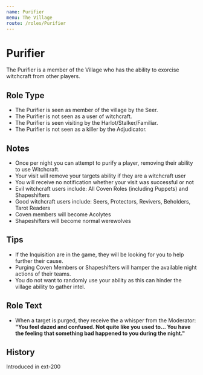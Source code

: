 ```yaml
---
name: Purifier
menu: The Village
route: /roles/Purifier
---
```



# Purifier

The Purifier is a member of the Village who has the ability to exorcise witchcraft from other players.

## Role Type

- The Purifier is seen as member of the village by the Seer.
- The Purifier is not seen as a user of witchcraft.
- The Purifier is seen visiting by the Harlot/Stalker/Familiar.
- The Purifier is not seen as a killer by the Adjudicator.

## Notes

- Once per night you can attempt to purify a player, removing their ability to use Witchcraft.
- Your visit will remove your targets ability if they are a witchcraft user
- You will receive no notification whether your visit was successful or not
- Evil witchcraft users include: All Coven Roles (including Puppets) and Shapeshifters
- Good witchcraft users include: Seers, Protectors, Revivers, Beholders, Tarot Readers
- Coven members will become Acolytes
- Shapeshifters will become normal werewolves

## Tips

- If the Inquisition are in the game, they will be looking for you to help further their cause.
- Purging Coven Members or Shapeshifters will hamper the available night actions of their teams.
- You do not want to randomly use your ability as this can hinder the village ability to gather intel.

## Role Text

- When a target is purged, they receive the a whisper from the Moderator: **"You feel dazed and confused. Not quite like you used to... You have the feeling that something bad happened to you during the night."**

## History

<Timeline lineColor="white">
  <Event interval="2018-01-01">Introduced in ext-200</Event>
</Timeline>
